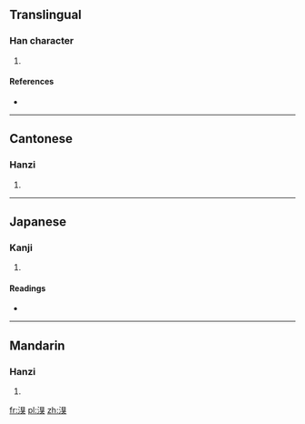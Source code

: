 ==Translingual==

===Han character===
{{Han char|rn=85|rad=水|as=09|sn=12|four=3613<sub>4</sub>|canj=水月山大 (EBUK)}}

# {{defn|Han|sort=水09}}

====References====
* {{Han ref|kx=0638.060|dkj=17863|dj=1045.010|hdz=31673.100|uh=6E68|ud=28264|bh=DA40|bd=55872}}

----

==Cantonese==

===Hanzi===
{{yue-hanzi|jyut=|y=gwik6}}

# {{defn|Cantonese|sort=水09}}

----

==Japanese==

===Kanji===
{{ja-kanji|grade=|rs=水09}}

# {{defn|Japanese|sort=水09}}

====Readings====
* {{ja-readings|on=[[けき]] (keki), [[きゃく]] (kyaku)|kun=}}

----

==Mandarin==

===Hanzi===
{{cmn-hanzi|pin=[[jú<sup>2</sup>]] ([[jú<sup>2</sup>]])|wg=chü<sup>2</sup>}}

# {{defn|Mandarin|sort=水09}}

[[fr:湨]]
[[pl:湨]]
[[zh:湨]]